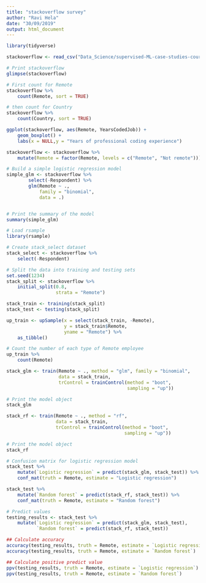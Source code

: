 ---
title: "stackoverflow survey"
author: "Ravi Hela"
date: "30/09/2019"
output: html_document
---

```{r setup, include=FALSE}
library(tidyverse)

stackoverflow <- read_csv("Data_Science/supervised-ML-case-studies-course-master/data/stackoverflow.csv")

# Print stackoverflow
glimpse(stackoverflow)

# First count for Remote
stackoverflow %>% 
    count(Remote, sort = TRUE)

# then count for Country
stackoverflow %>% 
    count(Country, sort = TRUE)

```
```{r}

ggplot(stackoverflow, aes(Remote, YearsCodedJob)) +
    geom_boxplot() +
    labs(x = NULL,y = "Years of professional coding experience")

```

```{r}
stackoverflow <- stackoverflow %>%
    mutate(Remote = factor(Remote, levels = c("Remote", "Not remote")))

# Build a simple logistic regression model
simple_glm <- stackoverflow %>%
        select(-Respondent) %>%
        glm(Remote ~ .,
            family = "binomial",
            data = .)


# Print the summary of the model
summary(simple_glm)
```


```{r}
# Load rsample
library(rsample)

# Create stack_select dataset
stack_select <- stackoverflow %>%
    select(-Respondent)

# Split the data into training and testing sets
set.seed(1234)
stack_split <- stackoverflow %>%
    initial_split(0.8,
                  strata = "Remote")

stack_train <- training(stack_split)
stack_test <- testing(stack_split)
```


```{r}
up_train <- upSample(x = select(stack_train, -Remote),
                     y = stack_train$Remote,
                     yname = "Remote") %>%
    as_tibble()

# Count the number of each type of Remote employee
up_train %>%
    count(Remote)
```


```{r}
stack_glm <- train(Remote ~ ., method = "glm", family = "binomial",
                   data = stack_train,
                   trControl = trainControl(method = "boot",
                                            sampling = "up"))

# Print the model object
stack_glm
```


```{r}
stack_rf <- train(Remote ~ ., method = "rf", 
                  data = stack_train,
                  trControl = trainControl(method = "boot",
                                           sampling = "up"))

# Print the model object
stack_rf
```


```{r}
# Confusion matrix for logistic regression model
stack_test %>%
    mutate(`Logistic regression` = predict(stack_glm, stack_test)) %>%
    conf_mat(truth = Remote, estimate = "Logistic regression")
```


```{r}
stack_test %>%
    mutate(`Random forest` = predict(stack_rf, stack_test)) %>%
    conf_mat(truth = Remote, estimate = "Random forest")
```


```{r}
# Predict values
testing_results <- stack_test %>%
    mutate(`Logistic regression` = predict(stack_glm, stack_test),
           `Random forest` = predict(stack_rf, stack_test))

## Calculate accuracy
accuracy(testing_results, truth = Remote, estimate = `Logistic regression`)
accuracy(testing_results, truth = Remote, estimate = `Random forest`)

## Calculate positive predict value
ppv(testing_results, truth = Remote, estimate = `Logistic regression`)
ppv(testing_results, truth = Remote, estimate = `Random forest`)


```

